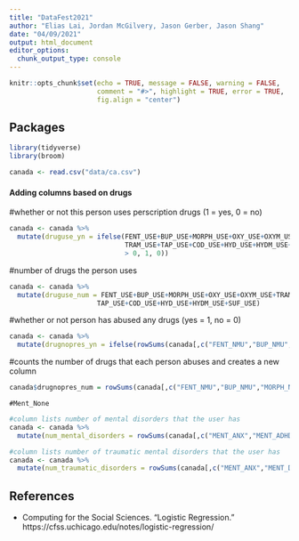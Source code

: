 ```yaml
---
title: "DataFest2021"
author: "Elias Lai, Jordan McGilvery, Jason Gerber, Jason Shang"
date: "04/09/2021"
output: html_document
editor_options: 
  chunk_output_type: console
---
```


```r
knitr::opts_chunk$set(echo = TRUE, message = FALSE, warning = FALSE,
                      comment = "#>", highlight = TRUE, error = TRUE,
                      fig.align = "center")
```

## Packages

```r
library(tidyverse)
library(broom)
```

```r
canada <- read.csv("data/ca.csv")
```

#### Adding columns based on drugs
#whether or not this person uses perscription drugs (1 = yes, 0 = no)
```r
canada <- canada %>% 
  mutate(druguse_yn = ifelse(FENT_USE+BUP_USE+MORPH_USE+OXY_USE+OXYM_USE+
                             TRAM_USE+TAP_USE+COD_USE+HYD_USE+HYDM_USE+SUF_USE 
                             > 0, 1, 0))
```
#number of drugs the person uses 
```r
canada <- canada %>% 
  mutate(druguse_num = FENT_USE+BUP_USE+MORPH_USE+OXY_USE+OXYM_USE+TRAM_USE+
                      TAP_USE+COD_USE+HYD_USE+HYDM_USE+SUF_USE)
```
#whether or not person has abused any drugs (yes = 1, no = 0)

```r
canada <- canada %>% 
  mutate(drugnopres_yn = ifelse(rowSums(canada[,c("FENT_NMU","BUP_NMU","MORPH_NMU","OXY_NMU","OXYM_NMU","TRAM_NMU","TAP_NMU","COD_NMU","HYD_NMU","HYDM_NMU","SUF_NMU")], na.rm = TRUE)> 0, 1, 0))
```
#counts the number of drugs that each person abuses and creates a new column
```r
canada$drugnopres_num = rowSums(canada[,c("FENT_NMU","BUP_NMU","MORPH_NMU","OXY_NMU","OXYM_NMU","TRAM_NMU","TAP_NMU","COD_NMU","HYD_NMU","HYDM_NMU","SUF_NMU")], na.rm = TRUE)
```

```column
#Ment_None
```

```r
#column lists number of mental disorders that the user has 
canada <- canada %>% 
  mutate(num_mental_disorders = rowSums(canada[,c("MENT_ANX","MENT_ADHD","MENT_AUT","MENT_BIP","MENT_BPD","MENT_DEP","MENT_EAT","MENT_OCD","MENT_PANIC","MENT_PPD","MENT_PTSD", "MENT_SCH", "MENT_OTH")], na.rm = TRUE))
```

```r
#column lists number of traumatic mental disorders that the user has 
canada <- canada %>% 
  mutate(num_traumatic_disorders = rowSums(canada[,c("MENT_ANX","MENT_DEP","MENT_PANIC","MENT_PPD","MENT_PTSD", "MENT_SCH")], na.rm = TRUE))
```

## References

- Computing for the Social Sciences. "Logistic Regression." 
  https://cfss.uchicago.edu/notes/logistic-regression/